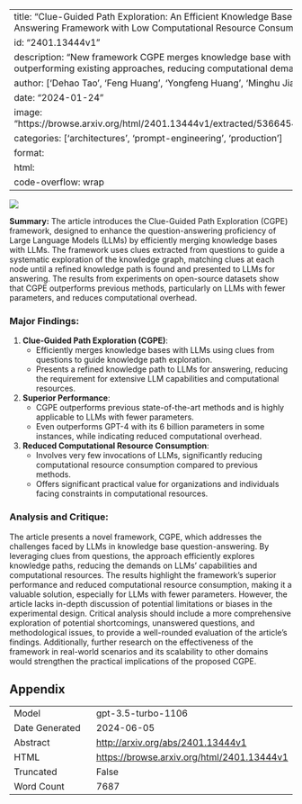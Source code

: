 
---
title: "Clue-Guided Path Exploration: An Efficient Knowledge Base Question-Answering Framework with Low Computational Resource Consumption"
id: "2401.13444v1"
description: "New framework CGPE merges knowledge base with LLM, outperforming existing approaches, reducing computational demands."
author: ['Dehao Tao', 'Feng Huang', 'Yongfeng Huang', 'Minghu Jiang']
date: "2024-01-24"
image: "https://browse.arxiv.org/html/2401.13444v1/extracted/5366454/comparison.png"
categories: ['architectures', 'prompt-engineering', 'production']
format:
  html:
    code-overflow: wrap
---

![](https://browse.arxiv.org/html/2401.13444v1/extracted/5366454/comparison.png)

**Summary:**
The article introduces the Clue-Guided Path Exploration (CGPE) framework, designed to enhance the question-answering proficiency of Large Language Models (LLMs) by efficiently merging knowledge bases with LLMs. The framework uses clues extracted from questions to guide a systematic exploration of the knowledge graph, matching clues at each node until a refined knowledge path is found and presented to LLMs for answering. The results from experiments on open-source datasets show that CGPE outperforms previous methods, particularly on LLMs with fewer parameters, and reduces computational overhead.

### Major Findings:
1. **Clue-Guided Path Exploration (CGPE)**:
   - Efficiently merges knowledge bases with LLMs using clues from questions to guide knowledge path exploration.
   - Presents a refined knowledge path to LLMs for answering, reducing the requirement for extensive LLM capabilities and computational resources.

2. **Superior Performance**:
   - CGPE outperforms previous state-of-the-art methods and is highly applicable to LLMs with fewer parameters.
   - Even outperforms GPT-4 with its 6 billion parameters in some instances, while indicating reduced computational overhead.

3. **Reduced Computational Resource Consumption**:
   - Involves very few invocations of LLMs, significantly reducing computational resource consumption compared to previous methods.
   - Offers significant practical value for organizations and individuals facing constraints in computational resources.

### Analysis and Critique:
The article presents a novel framework, CGPE, which addresses the challenges faced by LLMs in knowledge base question-answering. By leveraging clues from questions, the approach efficiently explores knowledge paths, reducing the demands on LLMs' capabilities and computational resources. The results highlight the framework's superior performance and reduced computational resource consumption, making it a valuable solution, especially for LLMs with fewer parameters. However, the article lacks in-depth discussion of potential limitations or biases in the experimental design. Critical analysis should include a more comprehensive exploration of potential shortcomings, unanswered questions, and methodological issues, to provide a well-rounded evaluation of the article's findings. Additionally, further research on the effectiveness of the framework in real-world scenarios and its scalability to other domains would strengthen the practical implications of the proposed CGPE.

## Appendix

|          |          |
|----------|----------|
| Model     | gpt-3.5-turbo-1106       |
| Date Generated     | 2024-06-05       |
| Abstract | [http://arxiv.org/abs/2401.13444v1](http://arxiv.org/abs/2401.13444v1)        |
| HTML     | [https://browse.arxiv.org/html/2401.13444v1](https://browse.arxiv.org/html/2401.13444v1)       |
| Truncated       | False       |
| Word Count       | 7687       |